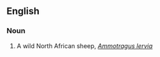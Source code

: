 ==English==

===Noun===
{{wikipedia}}
{{en-noun|sg=[[Barbary]] [[sheep]]|Barbary sheep}}

# A wild North African sheep, ''[[Ammotragus lervia]]''